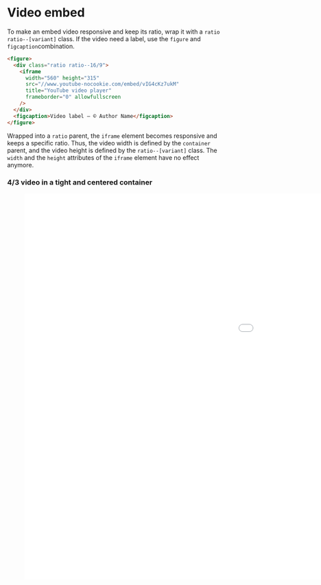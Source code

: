 
<Meta title="Components/Video" />

# Video embed

To make an embed video responsive and keep its ratio, wrap it with a `ratio ratio--[variant]` class.
If the video need a label, use the `figure` and `figcaption`combination.

```html
<figure>
  <div class="ratio ratio--16/9">
    <iframe 
      width="560" height="315" 
      src="//www.youtube-nocookie.com/embed/vIG4cKz7ukM" 
      title="YouTube video player" 
      frameborder="0" allowfullscreen
    />
  </div>
  <figcaption>Video label — © Author Name</figcaption>
</figure>
```

Wrapped into a `ratio` parent, the `iframe` element becomes responsive and keeps a specific ratio. Thus, the video width is defined by the `container` parent, and the video height is defined by the `ratio--[variant]` class. The `width` and the `height` attributes of the `iframe` element have no effect anymore.

<Canvas>
  <div class="container container--grid gap--responsive">
    <div class="container__center--xs">
      <h3 class="h3">4/3 video in a tight and centered container</h3>
      <figure>
        <div class="ratio ratio--4/3">
          <iframe 
            width="1600" height="900" 
            src="//www.youtube-nocookie.com/embed/vIG4cKz7ukM" 
            title="YouTube video player" 
            frameborder="0" allowfullscreen
          />
        </div>
        <figcaption>Geoinformation - Alles findet irgendwo statt — © Swiss Geoportal</figcaption>
      </figure>
    </div>
    <div class="container__center--md">
      <h3 class="h3">16/9 video in a medium and centered container</h3>
      <figure>
        <div class="ratio ratio--16/9">
          <iframe 
            width="560" height="315" 
            src="//www.youtube-nocookie.com/embed/vIG4cKz7ukM" 
            title="YouTube video player" 
            frameborder="0" allowfullscreen
          />
        </div>
        <figcaption>Geoinformation - Alles findet irgendwo statt — © Swiss Geoportal</figcaption>
      </figure>
    </div>
  </div>
</Canvas>


